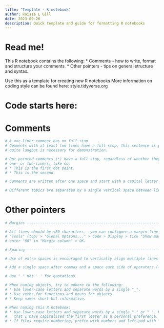 ```yaml
---
title: "Template - R notebook"
author: Raissa L Gill
date: 2023-09-26
description: Quick template and guide for formatting R notebooks
---
```


# Read me!

This R notebook contains the following:
* Comments - how to write, format and structure your comments.
* Other pointers - tips on general structure and syntax.

Use this as a template for creating new R notebooks
More information on coding style can be found here: style.tidyverse.org


# Code starts here:

# Comments

```r

# A one-liner comment has no full stop
# Comments with at least two lines have a full stop, this sentence is getting
# quite longbut is necessary for demonstration.

# Dot-pointed comments (*) have a full stop, regardless of whether they are
# one- or two-liners, like so:
# * This is the first dot point.
# * This is the second.

# Comments are written after one space and start with a capital letter

# Different topics are separated by a single vertical space between lines

```


# Other pointers

```r

# Margins --------------------------------------------------------------------|

# All lines should be <80 characters - you can configure a margin line in
# "Tools" (top) > "Global Options..." > Code > Display > tick "Show margin" and
# enter "80" in "Margin column" > OK.

# Spacing --------------------------------------------------------------------|

# Use of extra spaces is encouraged to vertically align multiple lines code.

# Add a single space after commas and a space each side of operators (+ - etc.)

```

```r

# Use " " not ' ' for quotations

# When naming objects, try to adhere to the following:
# * Use lower-case letters and separate words by a single "_".
# * Use verbs for functions and nouns for objects.
# * Keep names short but informative.

# When naming this R notebook:
# * Use lower-case letters and separate words by a single "-" or "_". Note 
#   that I have capitalised the first letter as a personal preference.
# * If files require numbering, prefix with numbers and left-pad with "0".

```
